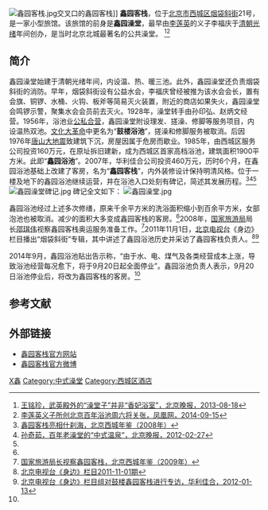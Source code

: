 [[File:鑫园客栈.jpg|thumb]]交叉口的鑫园客栈]]
'''鑫园客栈'''，位于[[北京市|北京市]][[西城区|西城区]][[烟袋斜街|烟袋斜街]]21号，是一家小型旅馆。该旅馆的前身是'''鑫园澡堂'''，最早由[[李莲英|李莲英]]的义子李福庆于[[清朝|清朝]][[光绪|光绪]]年间创办，是当时北京北城最著名的公共澡堂。
<ref name=bjwb>[http://bjwb.bjd.com.cn/html/2013-08/18/content_100531.htm 王铭珍，武英殿外的“澡堂子”并非“香妃浴室”，北京晚报，2013-08-18]</ref><ref name=ifeng>[http://news.ifeng.com/a/20140915/41979200_0.shtml 李莲英义子所创北京百年浴池周六将关张，凤凰网，2014-09-15]</ref>

==简介==
鑫园澡堂始建于清朝光绪年间，内设温、热、暖三池。此外，鑫园澡堂还负责烟袋斜街的消防。早年，烟袋斜街设有公益水会，李福庆曾经被推为该水会会长，置有会旗、铜锣、水桶、火钩、板斧等简易灭火装置，附近的商店如果失火，鑫园澡堂会鸣锣示警，聚集水会会员前去灭火。1928年，澡堂转手由孙印弘、赵炳文经营。1956年，浴池业[[公私合营|公私合营]]，鑫园澡堂附设理发、搓澡、修脚等服务项目，内设温热双池。[[文化大革命|文化大革命]]中更名为“'''鼓楼浴池'''”，搓澡和修脚服务被取消。后因1976年[[唐山大地震|唐山大地震]]致建筑下沉，房屋因属于危房而歇业。1985年，由西城区服务公司投资160万元，在原址拆旧建新，成为西城区首家高档浴池，建筑面积1900平方米。此即“'''鑫园浴池'''”。2007年，华利佳合公司投资460万元，历时6个月，在鑫园浴池基础上改建了客房，名为“'''鑫园客栈'''”，内外装修设计保持明清风格。位于一楼及地下的鑫园浴池继续运营，并在浴池入口处刻有碑记，简述其发展历程。<ref>[http://lib.cnki.net/cyfd/N2009040002000901.html 鑫园客栈亮相什刹海，北京西城年鉴（2008年）]</ref><ref>[http://bjrb.bjd.com.cn/html/2012-02/27/content_53303.htm 孙奇茹，百年老澡堂的“中式温泉”，北京晚报，2012-02-27]</ref><ref name=bjwb/>
[[File:鑫园澡堂碑记.jpg|thumb]]
碑记全文如下：
{{quote|鑫园澡堂 光绪年创

百年字号 历史悠长

莲英嗣子 福庆首商

名噪一时 北城显彰

二八易主 孙赵营当

虽经战乱 不失魁罡

五六合营 民众同享

七六震损 八九重光

恢复风貌 添旅加商

零七装修 更显古妆

留存洗浴 古街一行

便民惠民 和谐共享}}
[[File:鑫园澡堂.jpg|thumb]]

鑫园浴池经过上述多次修缮，原来千余平方米的洗浴面积缩小到百余平方米，女部泡池也被取消。减少的面积大多变成鑫园客栈的客房。<ref name=ifeng/>2008年，[[国家旅游局|国家旅游局]]局长[[邵琪伟|邵琪伟]]视察鑫园客栈奥运服务准备工作。<ref>[http://lib.cnki.net/cyfd/N2010030173000927.html 国家旅游局长视察鑫园客栈，北京西城年鉴（2009年）]</ref>2011年11月1日，[[北京电视台|北京电视台]]《身边》栏目播出“烟袋斜街”专辑，其中讲述了鑫园浴池历史并采访了鑫园客栈负责人。<ref>[http://shipin.pptv.com/show/QNfLSQf9Y6F07lY/pid/21701.html 北京电视台《身边》栏目2011-11-01期]</ref><ref>[http://www.hljh.com/shownews.asp?id=590 北京电视台《身边》栏目组对鼓楼鑫园客栈进行专访，华利佳合，2012-01-13]</ref>

2014年9月，鑫园浴池贴出告示称，“由于水、电、煤气及各类经营成本上涨，导致浴池经营每况愈下，将于9月20日起全面停业”。鑫园浴池负责人表示，9月20日浴池停业后，将改为鑫园客栈的客房。<ref name=ifeng/>

== 参考文献 ==
{{reflist}}

==外部链接==
*[http://www.xykezhan.com/ 鑫园客栈官方网站]
*[http://weibo.com/xinyuaninn 鑫园客栈官方微博]

{{老北京城}}
[[Category:北京老字号|X鑫]]
[[Category:中式澡堂|Category:中式澡堂]]
[[Category:西城区酒店|Category:西城区酒店]]